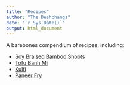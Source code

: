 ```yaml
---
title: "Recipes"
author: "The Deshchangs"
date: "`r Sys.Date()`"
output: html_document
---
```


A barebones compendium of recipes, including:

* [Soy Braised Bamboo Shoots](https://github.com/charlottehchang/Recipes/blob/master/docs/FeedFeed/SoyBraisedBambooShoots.md)
* [Tofu Banh Mi](https://github.com/charlottehchang/Recipes/blob/master/docs/FeedFeed/TofuBanhMi.md)
* [Kulfi](https://github.com/charlottehchang/Recipes/blob/master/docs/FeedFeed/kulfi.md)
* [Paneer Fry](https://github.com/charlottehchang/Recipes/blob/master/docs/FeedFeed/paneerfry.md)